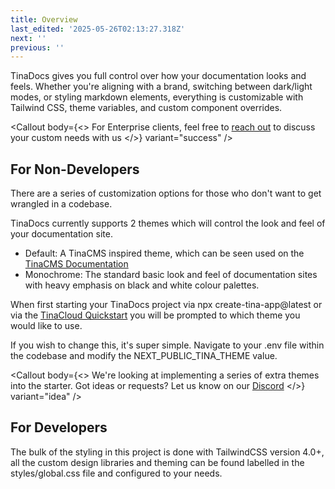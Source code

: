 ```yaml
---
title: Overview
last_edited: '2025-05-26T02:13:27.318Z'
next: ''
previous: ''
---
```


TinaDocs gives you full control over how your documentation looks and feels. Whether you're aligning with a brand, switching between dark/light modes, or styling markdown elements, everything is customizable with Tailwind CSS, theme variables, and custom component overrides.

<Callout
  body={<>
    For Enterprise clients, feel free to [reach out](https://tina.io/enterprise) to discuss your custom needs with us
  </>}
  variant="success"
/>

## For Non-Developers

There are a series of customization options for those who don't want to get wrangled in a codebase.

TinaDocs currently supports 2 themes which will control the look and feel of your documentation site.

* Default: A TinaCMS inspired theme, which can be seen used on the [TinaCMS Documentation](https://tina.io/docs)
* Monochrome: The standard basic look and feel of documentation sites with heavy emphasis on black and white colour palettes.  

When first starting your TinaDocs project via npx create-tina-app\@latest or via the [TinaCloud Quickstart](https://app.tina.io/quickstart) you will be prompted to which theme you would like to use. 

If you wish to change this, it's super simple. Navigate to your .env file within the codebase and modify the NEXT\_PUBLIC\_TINA\_THEME value.

<Callout
  body={<>
    We're looking at implementing a series of extra themes into the starter. Got ideas or requests? Let us know on our [Discord](https://discord.com/invite/zumN63Ybpf)
  </>}
  variant="idea"
/>

## For Developers

The bulk of the styling in this project is done with TailwindCSS version 4.0+, all the custom design libraries and theming can be found labelled in the styles/global.css file and configured to your needs.
